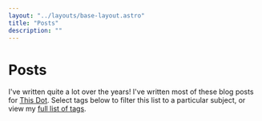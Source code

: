 ```yaml
---
layout: "../layouts/base-layout.astro"
title: "Posts"
description: ""
---
```



# Posts

I've written quite a lot over the years! I've written most of these blog posts for <a href="https://www.thisdot.co" target="_blank" rel="noopener">This Dot</a>.
Select tags below to filter this list to a particular subject, or view my [full list of
tags](/tags).

<PostList />
